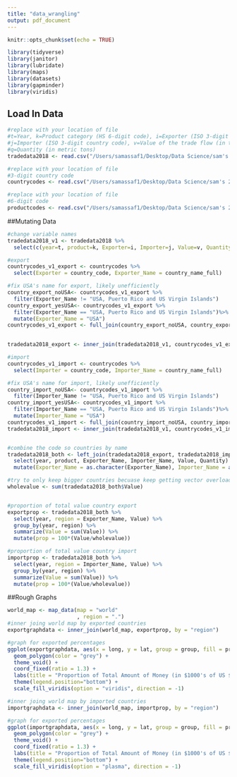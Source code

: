 ```yaml
---
title: "data_wrangling"
output: pdf_document
---
```


```r
knitr::opts_chunk$set(echo = TRUE)

library(tidyverse)
library(janitor)
library(lubridate)
library(maps)
library(datasets)
library(gapminder)
library(viridis)
```

## Load In Data


```r
#replace with your location of file
#t=Year, k=Product category (HS 6-digit code), i=Exporter (ISO 3-digit country code)
#j=Importer (ISO 3-digit country code), v=Value of the trade flow (in thousands current USD)
#q=Quantity (in metric tons)
tradedata2018 <- read.csv("/Users/samassaf1/Desktop/Data Science/sam's 231 git/Blog-Not-Stonks/Data/trade_2018_hs17.csv")

#replace with your location of file
#3-digit country code
countrycodes <- read.csv("/Users/samassaf1/Desktop/Data Science/sam's 231 git/Blog-Not-Stonks/Data/country_codes.csv")

#replace with your location of file
#6-digit code
productcodes <- read.csv("/Users/samassaf1/Desktop/Data Science/sam's 231 git/Blog-Not-Stonks/Data/product_codes_hs17.csv")

```

##Mutating Data
```r
#change variable names
tradedata2018_v1 <- tradedata2018 %>%
  select(c(year=t, product=k, Exporter=i, Importer=j, Value=v, Quantity=q))

#export
countrycodes_v1_export <- countrycodes %>%
  select(Exporter = country_code, Exporter_Name = country_name_full)

#fix USA's name for export, likely unefficiently
country_export_noUSA<- countrycodes_v1_export %>%
  filter(Exporter_Name != "USA, Puerto Rico and US Virgin Islands")
country_export_yesUSA<- countrycodes_v1_export %>%
  filter(Exporter_Name == "USA, Puerto Rico and US Virgin Islands")%>%
  mutate(Exporter_Name = "USA")
countrycodes_v1_export <- full_join(country_export_noUSA, country_export_yesUSA)
  

tradedata2018_export <- inner_join(tradedata2018_v1, countrycodes_v1_export, by = "Exporter")

#import
countrycodes_v1_import <- countrycodes %>%
  select(Importer = country_code, Importer_Name = country_name_full)

#fix USA's name for import, likely unefficiently
country_import_noUSA<- countrycodes_v1_import %>%
  filter(Importer_Name != "USA, Puerto Rico and US Virgin Islands")
country_import_yesUSA<- countrycodes_v1_import %>%
  filter(Importer_Name == "USA, Puerto Rico and US Virgin Islands")%>%
  mutate(Importer_Name = "USA")
countrycodes_v1_import <- full_join(country_import_noUSA, country_import_yesUSA)
tradedata2018_import <- inner_join(tradedata2018_v1, countrycodes_v1_import, by = "Importer")


#combine the code so countries by name
tradedata2018_both <- left_join(tradedata2018_export, tradedata2018_import, by = c("year", "product", "Exporter", "Importer", "Value", "Quantity")) %>%
  select(year, product, Exporter_Name, Importer_Name, Value, Quantity) %>%
  mutate(Exporter_Name = as.character(Exporter_Name), Importer_Name = as.character(Importer_Name))

#try to only keep bigger countries becuase keep getting vector overload
wholevalue <- sum(tradedata2018_both$Value)


#proportion of total value country export
exportprop <- tradedata2018_both %>%
  select(year, region = Exporter_Name, Value) %>%
  group_by(year, region) %>%
  summarize(Value = sum(Value)) %>%
  mutate(prop = 100*(Value/wholevalue))

#proportion of total value country import
importprop <- tradedata2018_both %>%
  select(year, region = Importer_Name, Value) %>%
  group_by(year, region) %>%
  summarize(Value = sum(Value)) %>%
  mutate(prop = 100*(Value/wholevalue))


```

##Rough Graphs
```r

world_map <- map_data(map = "world"
                      , region = ".")
#inner joing world map by exported countries
exportgraphdata <- inner_join(world_map, exportprop, by = "region")

#graph for exported percentages
ggplot(exportgraphdata, aes(x = long, y = lat, group = group, fill = prop)) +
  geom_polygon(color = "grey") +
  theme_void() +
  coord_fixed(ratio = 1.3) +
  labs(title = "Proportion of Total Amount of Money (in $1000's of US $) a Country Exported", fill = "Percentage of Export", caption = "*Countries in white have no data*") +
  theme(legend.position="bottom") + 
  scale_fill_viridis(option = "viridis", direction = -1) 

#inner joing world map by imported countries
importgraphdata <- inner_join(world_map, importprop, by = "region")

#graph for exported percentages
ggplot(importgraphdata, aes(x = long, y = lat, group = group, fill = prop)) +
  geom_polygon(color = "grey") +
  theme_void() +
  coord_fixed(ratio = 1.3) +
  labs(title = "Proportion of Total Amount of Money (in $1000's of US $) a Country Imported", fill = "Percentage of Export", caption = "*Countries in white have no data*") +
  theme(legend.position="bottom") + 
  scale_fill_viridis(option = "plasma", direction = -1) 



```

